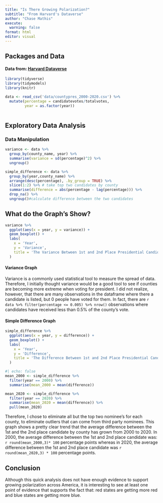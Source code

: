 ```yaml
---
title: "Is There Growing Polarization?"
subtitle: "From Harvard's Dataverse"
author: "Chase Mathis"
execute: 
  warning: false
format: html
editor: visual
---
```


## Packages and Data

#### Data from: [Harvard Dataverse](https://dataverse.harvard.edu/dataset.xhtml?persistentId=doi:10.7910/DVN/VOQCHQ)

```r


library(tidyverse)
library(tidymodels)
library(knitr)

data <- read_csv('data/countypres_2000-2020.csv') %>% 
  mutate(percentage = candidatevotes/totalvotes,
         year = as.factor(year))
  
```

## Exploratory Data Analysis

### Data Manipulation

```r
variance <- data %>% 
  group_by(county_name, year) %>% 
  summarise(variance = sd(percentage)^2) %>% 
  ungroup()
```

```r
simple_difference <- data %>% 
  group_by(year,county_name) %>% 
  arrange(desc(percentage), .by_group = TRUE) %>% 
  slice(1:2) %>% # take top two candidates by county
  summarise(difference = abs(percentage - lag(percentage))) %>% 
  drop_na() %>% 
  ungroup()#calculate difference between the two candidates
```

## What do the Graph's Show?

```r
variance %>% 
  ggplot(aes(x = year, y = variance)) + 
  geom_boxplot() + 
  labs(
    x = 'Year',
    y = 'Variance',
    title = 'The Variance Between 1st and 2nd Place Presidential Candidate By Year'
  )
```

#### Variance Graph

Variance is a commonly used statistical tool to measure the spread of data. Therefore, I initially thought variance would be a good tool to see if counties are becoming more extreme when voting for president. I did not realize, however, that there are many observations in the dataframe where there a candidate is listed, but 0 people have voted for them. In fact, there are `r data %>% filter(percentage <= 0.005) %>% nrow()` observations where candidates have received less than 0.5% of the county's vote.

#### Simple Difference Graph

```r
simple_difference %>% 
  ggplot(aes(x = year, y = difference)) + 
  geom_boxplot() + 
  labs(
    x = 'Year',
    y = 'Difference',
    title = 'The Difference Between 1st and 2nd Place Presidential Candidate By Year'
  )
```

```r
#| echo: false
mean_2000 <- simple_difference %>% 
  filter(year == 2000) %>% 
  summarise(mean_2000 = mean(difference))

mean_2020 <- simple_difference %>% 
  filter(year == 2020) %>% 
  summarise(mean_2020 = mean(difference)) %>% 
  pull(mean_2020)

```

Therefore, I chose to eliminate all but the top two nominee's for each county, to eliminate outliers that can come from third party nominees. This graph shows a pretty clear trend that the average difference between the 1st and the 2nd place candidate by county has grown from 2000 to 2020. In 2000, the average difference between the 1st and 2nd place candidate was: `r round(mean_2000,3)* 100` percentage points whereas in 2020, the average difference between the 1st and 2nd place candidate was `r round(mean_2020,3) * 100` percentage points.

## Conclusion

Although this quick analysis does not have enough evidence to support growing polarization across America, it is interesting to see at least one point of evidence that supports the fact that: red states are getting more red and blue states are getting more blue.
